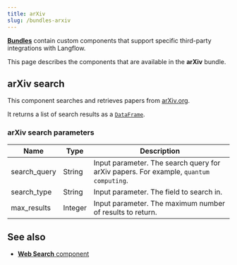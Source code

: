 ```yaml
---
title: arXiv
slug: /bundles-arxiv
---
```



<Icon name="Blocks" aria-hidden="true" /> [**Bundles**](/components-bundle-components) contain custom components that support specific third-party integrations with Langflow.

This page describes the components that are available in the **arXiv** bundle.

## arXiv search

This component searches and retrieves papers from [arXiv.org](https://arXiv.org).

It returns a list of search results as a [`DataFrame`](/data-types#dataframe).

### arXiv search parameters

| Name | Type | Description |
|------|------|-------------|
| search_query | String | Input parameter. The search query for arXiv papers. For example, `quantum computing`. |
| search_type | String | Input parameter. The field to search in. |
| max_results | Integer | Input parameter. The maximum number of results to return. |

## See also

* [**Web Search** component](/components-data#web-search)